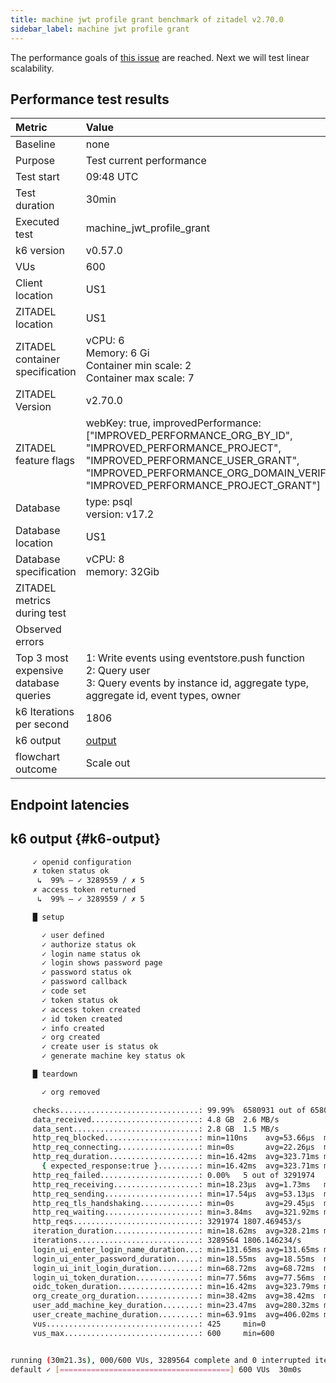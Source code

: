```yaml
---
title: machine jwt profile grant benchmark of zitadel v2.70.0
sidebar_label: machine jwt profile grant
---
```


The performance goals of [this issue](https://github.com/zitadel/zitadel/issues/8352) are reached. Next we will test linear scalability.

## Performance test results

| Metric                                | Value |
|:--------------------------------------|:------|
| Baseline                              | none  |
| Purpose                               | Test current performance |
| Test start                            | 09:48 UTC |
| Test duration                         | 30min |
| Executed test                         | machine\_jwt\_profile\_grant |
| k6 version                            | v0.57.0 |
| VUs                                   | 600 |
| Client location                       | US1 |
| ZITADEL location                      | US1 |
| ZITADEL container specification       | vCPU: 6<br/> Memory: 6 Gi <br/>Container min scale: 2<br/>Container max scale: 7 |
| ZITADEL Version                       | v2.70.0 |
| ZITADEL feature flags                 | webKey: true, improvedPerformance: \[\"IMPROVED\_PERFORMANCE\_ORG\_BY\_ID\", \"IMPROVED\_PERFORMANCE\_PROJECT\", \"IMPROVED\_PERFORMANCE\_USER\_GRANT\", \"IMPROVED\_PERFORMANCE\_ORG\_DOMAIN\_VERIFIED\", \"IMPROVED\_PERFORMANCE\_PROJECT\_GRANT\"\] |
| Database                              | type: psql<br />version: v17.2 |
| Database location                     | US1 |
| Database specification                | vCPU: 8<br/> memory: 32Gib |
| ZITADEL metrics during test           |  |
| Observed errors                       |  |
| Top 3 most expensive database queries | 1: Write events using eventstore.push function<br/>2: Query user<br/>3: Query events by instance id, aggregate type, aggregate id, event types, owner<br/> |
| k6 Iterations per second              | 1806 |
| k6 output                             | [output](#k6-output) |
| flowchart outcome                     | Scale out |

## Endpoint latencies



<BenchmarkChart testResults={OutputSource} />

## k6 output {#k6-output}

```bash
     ✓ openid configuration
     ✗ token status ok
      ↳  99% — ✓ 3289559 / ✗ 5
     ✗ access token returned
      ↳  99% — ✓ 3289559 / ✗ 5

     █ setup

       ✓ user defined
       ✓ authorize status ok
       ✓ login name status ok
       ✓ login shows password page
       ✓ password status ok
       ✓ password callback
       ✓ code set
       ✓ token status ok
       ✓ access token created
       ✓ id token created
       ✓ info created
       ✓ org created
       ✓ create user is status ok
       ✓ generate machine key status ok

     █ teardown

       ✓ org removed

     checks...............................: 99.99%  6580931 out of 6580941
     data_received........................: 4.8 GB  2.6 MB/s
     data_sent............................: 2.8 GB  1.5 MB/s
     http_req_blocked.....................: min=110ns    avg=53.66µs  max=937.62ms p(50)=420ns    p(95)=660ns    p(99)=989ns   
     http_req_connecting..................: min=0s       avg=22.26µs  max=532.7ms  p(50)=0s       p(95)=0s       p(99)=0s      
     http_req_duration....................: min=16.42ms  avg=323.71ms max=3.4s     p(50)=209.85ms p(95)=903.86ms p(99)=1.01s   
       { expected_response:true }.........: min=16.42ms  avg=323.71ms max=3.4s     p(50)=209.85ms p(95)=903.85ms p(99)=1.01s   
     http_req_failed......................: 0.00%   5 out of 3291974
     http_req_receiving...................: min=18.23µs  avg=1.73ms   max=913.21ms p(50)=73.15µs  p(95)=8.73ms   p(99)=29.35ms 
     http_req_sending.....................: min=17.54µs  avg=53.13µs  max=501.66ms p(50)=46.07µs  p(95)=75.92µs  p(99)=120.24µs
     http_req_tls_handshaking.............: min=0s       avg=29.45µs  max=657.29ms p(50)=0s       p(95)=0s       p(99)=0s      
     http_req_waiting.....................: min=3.84ms   avg=321.92ms max=3.4s     p(50)=206.45ms p(95)=901.97ms p(99)=1.01s   
     http_reqs............................: 3291974 1807.469453/s
     iteration_duration...................: min=18.62ms  avg=328.21ms max=3.41s    p(50)=215.77ms p(95)=907.48ms p(99)=1.01s   
     iterations...........................: 3289564 1806.146234/s
     login_ui_enter_login_name_duration...: min=131.65ms avg=131.65ms max=131.65ms p(50)=131.65ms p(95)=131.65ms p(99)=131.65ms
     login_ui_enter_password_duration.....: min=18.55ms  avg=18.55ms  max=18.55ms  p(50)=18.55ms  p(95)=18.55ms  p(99)=18.55ms 
     login_ui_init_login_duration.........: min=68.72ms  avg=68.72ms  max=68.72ms  p(50)=68.72ms  p(95)=68.72ms  p(99)=68.72ms 
     login_ui_token_duration..............: min=77.56ms  avg=77.56ms  max=77.56ms  p(50)=77.56ms  p(95)=77.56ms  p(99)=77.56ms 
     oidc_token_duration..................: min=16.42ms  avg=323.79ms max=3.4s     p(50)=209.87ms p(95)=903.91ms p(99)=1.01s   
     org_create_org_duration..............: min=38.42ms  avg=38.42ms  max=38.42ms  p(50)=38.42ms  p(95)=38.42ms  p(99)=38.42ms 
     user_add_machine_key_duration........: min=23.47ms  avg=280.32ms max=851.94ms p(50)=304.18ms p(95)=437.53ms p(99)=443.37ms
     user_create_machine_duration.........: min=63.91ms  avg=406.02ms max=663.96ms p(50)=437.61ms p(95)=518.85ms p(99)=521.88ms
     vus..................................: 425     min=0                  max=600
     vus_max..............................: 600     min=600                max=600


running (30m21.3s), 000/600 VUs, 3289564 complete and 0 interrupted iterations
default ✓ [======================================] 600 VUs  30m0s
```


